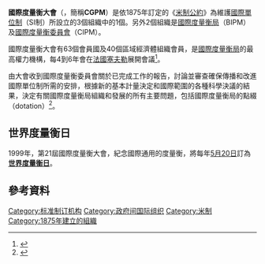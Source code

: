 {{expand|time=2015-07-19T18:37:29+00:00}}
{{onesource|time=2015-07-19T18:37:29+00:00}}
{{noteTA
|T=zh-hans:国际计量大会;zh-hk:國際計量大會;zh-tw:國際度量衡大會
|1=zh-hans:国际计量局;zh-hk:國際計量局;zh-tw:國際度量衡局
|2=zh-hans:国际计量大会;zh-hk:國際計量大會;zh-tw:國際度量衡大會
|3=zh-hans:国际计量委员会;zh-hk:國際計量委員會;zh-tw:國際度量衡委員會
|3=zh-hans:计量;zh-hk:計量;zh-tw:度量衡
}}
'''國際度量衡大會'''（{{lang-fr|Conférence générale des poids et mesures}}，簡稱'''CGPM'''）是依1875年訂定的《[[米制公約|米制公約]]》為維護[[國際單位制|國際單位制]]（SI制）所設立的3個組織中的1個。另外2個組織是[[國際度量衡局|國際度量衡局]]（BIPM）及[[國際度量衡委員會|國際度量衡委員會]]（CIPM）。

國際度量衡大會有63個會員國及40個區域經濟體組織會員，是[[國際度量衡局|國際度量衡局]]的最高權力機構，每4到6年會在[[法國|法國]][[塞夫勒|塞夫勒]]展開會議<ref>{{Cite web |url=https://www.bipm.org/en/about-us/member-states/ |title=CGPM Member States |accessdate=2021-03-10 |archive-date=2008-07-25 |archive-url=https://web.archive.org/web/20080725173047/http://www1.bipm.org/en/convention/member_states/ |dead-url=no }}</ref>。

由大會收到國際度量衡委員會關於已完成工作的報告，討論並審查確保傳播和改進國際單位制所需的安排，根據新的基本計量決定和國際範圍的各種科學決議的結果，決定有關國際度量衡局組織和發展的所有主要問題，包括國際度量衡局的點綴（dotation）<ref>{{cite web|url=https://www.bipm.org/en/committees/cipm/publications-cipm.html#no|title=BIPM - official reports|website=www.bipm.org|access-date=2018-04-26|archive-date=2020-12-30|archive-url=https://web.archive.org/web/20201230133822/https://www.bipm.org/en/committees/cipm/publications-cipm.html#no|dead-url=no}}</ref>。

== 世界度量衡日 ==
1999年，第21屆國際度量衡大會，紀念國際通用的度量衡，將每年[[5月20日|5月20日]]訂為'''[[世界度量衡日|世界度量衡日]]'''。

==參考資料==
{{reflist}}

{{org-stub}}

[[Category:标准制订机构|Category:标准制订机构]]
[[Category:政府间国际组织|Category:政府间国际组织]]
[[Category:米制|Category:米制]]
[[Category:1875年建立的組織|Category:1875年建立的組織]]